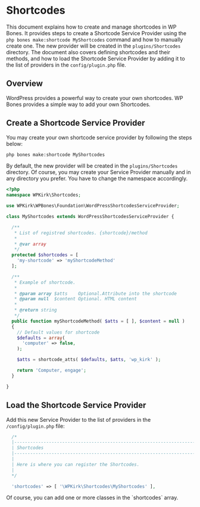 
# Shortcodes

This document explains how to create and manage shortcodes in WP Bones. It provides steps to create a Shortcode Service Provider using the `php bones make:shortcode MyShortcodes` command and how to manually create one. The new provider will be created in the `plugins/Shortcodes` directory. The document also covers defining shortcodes and their methods, and how to load the Shortcode Service Provider by adding it to the list of providers in the `config/plugin.php` file.

## Overview

WordPress provides a powerful way to create your own shortcodes. WP Bones provides a simple way to add your own Shortcodes.

## Create a Shortcode Service Provider

You may create your own shortcode service provider by following the steps below:

```sh copy
php bones make:shortcode MyShortcodes
```

By default, the new provider will be created in the `plugins/Shortcodes` directory. Of course, you may create your Service Provider manually and in any directory you prefer. You have to change the namespace accordingly.

```php filename="/plugin/Shortcodes/MyShortcodes.php" copy
<?php
namespace WPKirk\Shortcodes;

use WPKirk\WPBones\Foundation\WordPressShortcodesServiceProvider;

class MyShortcodes extends WordPressShortcodesServiceProvider {

  /**
   * List of registred shortcodes. {shortcode}/method
   *
   * @var array
   */
  protected $shortcodes = [
    'my-shortcode' => 'myShortcodeMethod'
  ];

  /**
   * Example of shortcode.
   *
   * @param array $atts    Optional.Attribute into the shortcode
   * @param null  $content Optional. HTML content
   *
   * @return string
   */
  public function myShortcodeMethod( $atts = [ ], $content = null )
  {
    // Default values for shortcode
    $defaults = array(
      'computer' => false,
    );

    $atts = shortcode_atts( $defaults, $atts, 'wp_kirk' );

    return 'Computer, engage';
  }

}
```

## Load the Shortcode Service Provider

Add this new Service Provider to the list of providers in the `/config/plugin.php` file:

```php filename="config/plugin.php" copy
  /*
  |--------------------------------------------------------------------------
  | Shortcodes
  |--------------------------------------------------------------------------
  |
  | Here is where you can register the Shortcodes.
  |
  */

  'shortcodes' => [ '\WPKirk\Shortcodes\MyShortcodes' ],
```

<Callout type="info">
Of course, you can add one or more classes in the `shortcodes` array.
</Callout>
